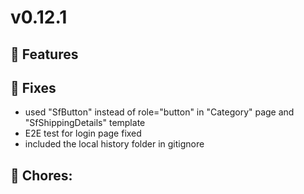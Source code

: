 
<Meta title="Releases/v0.12.x - Latest/v0.12.1/Change log" />

# v0.12.1

## 🚀 Features


## 🐛 Fixes

- used "SfButton" instead of role="button" in "Category" page and "SfShippingDetails" template
- E2E test for login page fixed
- included the local history folder in gitignore

## 🧹 Chores:

